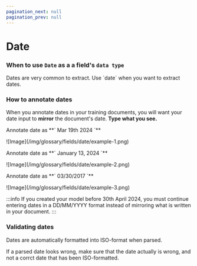 ```yaml
---
pagination_next: null
pagination_prev: null
---
```



# Date

### When to use `Date` as a a field's `data type`

<p>
  Dates are very common to extract. Use `date` when you want to extract dates.
</p>

### How to annotate dates

When you annotate dates in your training documents, you will want your date input to **mirror** the document's date. **Type what you see.**

<div style={{padding: '0 40px 40px 40px'}}>
<Tabs>
  <TabItem value="example-1" label="Example 1" default>
    <div class="image-backdrop utils-mb-10">
        <p class="image-backdrop-caption">Annotate date as **` Mar 19th 2024 `**</p>
        ![Image](/img/glossary/fields/date/example-1.png)
    </div>
  </TabItem>

 <TabItem value="example-2" label="Example 2" default>
    <div class="image-backdrop utils-mb-10">
        <p class="image-backdrop-caption">Annotate date as **` January 13, 2024 `**</p>
        ![Image](/img/glossary/fields/date/example-2.png)
    </div>
  </TabItem>
  
  <TabItem value="example-3" label="Example 3" default>
    <div class="image-backdrop utils-mb-10">
        <p class="image-backdrop-caption">Annotate date as **` 03/30/2017 `**</p>
        ![Image](/img/glossary/fields/date/example-3.png)
    </div>
  </TabItem>
  
</Tabs>
</div>

:::info
If you created your model before 30th April 2024, you must continue entering dates in a DD/MM/YYYY format instead of mirroring what is written in your document.
:::

### Validating dates

Dates are automatically formatted into ISO-format when parsed.

If a parsed date looks wrong, make sure that the date actually is wrong, and not a corrct date that has been ISO-formatted.
